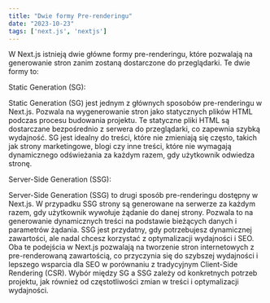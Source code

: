 ```yaml
---
title: "Dwie formy Pre-renderingu"
date: "2023-10-23"
tags: ['next.js', 'nextjs']
---
```


W Next.js istnieją dwie główne formy pre-renderingu, które pozwalają na generowanie stron zanim zostaną dostarczone do przeglądarki. Te dwie formy to:

Static Generation (SG):

Static Generation (SG) jest jednym z głównych sposobów pre-renderingu w Next.js.
Pozwala na wygenerowanie stron jako statycznych plików HTML podczas procesu budowania projektu.
Te statyczne pliki HTML są dostarczane bezpośrednio z serwera do przeglądarki, co zapewnia szybką wydajność.
SG jest idealny do treści, które nie zmieniają się często, takich jak strony marketingowe, blogi czy inne treści, które nie wymagają dynamicznego odświeżania za każdym razem, gdy użytkownik odwiedza stronę.

Server-Side Generation (SSG):

Server-Side Generation (SSG) to drugi sposób pre-renderingu dostępny w Next.js.
W przypadku SSG strony są generowane na serwerze za każdym razem, gdy użytkownik wywołuje żądanie do danej strony.
Pozwala to na generowanie dynamicznych treści na podstawie bieżących danych i parametrów żądania.
SSG jest przydatny, gdy potrzebujesz dynamicznej zawartości, ale nadal chcesz korzystać z optymalizacji wydajności i SEO.
Oba te podejścia w Next.js pozwalają na tworzenie stron internetowych z pre-renderowaną zawartością, co przyczynia się do szybszej wydajności i lepszego wsparcia dla SEO w porównaniu z tradycyjnym Client-Side Rendering (CSR). Wybór między SG a SSG zależy od konkretnych potrzeb projektu, jak również od częstotliwości zmian w treści i optymalizacji wydajności.
